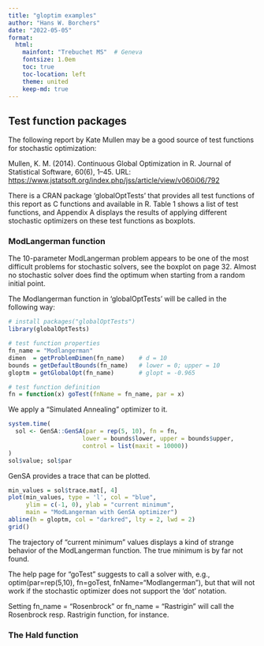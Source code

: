 ```yaml
---
title: "gloptim examples"
author: "Hans W. Borchers"
date: "2022-05-05"
format:
  html:
    mainfont: "Trebuchet MS"  # Geneva
    fontsize: 1.0em
    toc: true
    toc-location: left
    theme: united
    keep-md: true
---
```


## Test function packages

The following report by Kate Mullen may be a good source of test functions for stochastic optimization:

Mullen, K. M. (2014). Continuous Global Optimization in R. Journal of Statistical Software, 60(6), 1--45. URL: <https://www.jstatsoft.org/index.php/jss/article/view/v060i06/792>

There is a CRAN package 'globalOptTests' that provides all test functions of this report as C functions and available in R. Table 1 shows a list of test functions, and Appendix A displays the results of applying different stochastic optimizers on these test functions as boxplots.

### ModLangerman function

The 10-parameter ModLangerman problem appears to be one of the most difficult problems for stochastic solvers, see the boxplot on page 32. Almost no stochastic solver does find the optimum when starting from a random initial point.

The Modlangerman function in 'globalOptTests' will be called in the following way:

```r
# install packages("globalOptTests")
library(globalOptTests)

# test function properties
fn_name = "Modlangerman"
dimen  = getProblemDimen(fn_name)    # d = 10
bounds = getDefaultBounds(fn_name)   # lower = 0; upper = 10
gloptm = getGlobalOpt(fn_name)       # glopt = -0.965

# test function definition
fn = function(x) goTest(fnName = fn_name, par = x)
```

We apply a "Simulated Annealing" optimizer to it.

```r
system.time(
  sol <- GenSA::GenSA(par = rep(5, 10), fn = fn,
                     lower = bounds$lower, upper = bounds$upper,
                     control = list(maxit = 10000))
)
sol$value; sol$par
```

GenSA provides a trace that can be plotted.

```r
min_values = sol$trace.mat[, 4]
plot(min_values, type = 'l', col = "blue",
     ylim = c(-1, 0), ylab = "current minimum",
     main = "ModLangerman with GenSA optimizer")
abline(h = gloptm, col = "darkred", lty = 2, lwd = 2)
grid()
```

The trajectory of "current minimum" values displays a kind of strange behavior of the ModLangerman function. The true minimum is by far not found.

The help page for "goTest" suggests to call a solver with, e.g., optim(par=rep(5,10), fn=goTest, fnName="Modlangerman"), but that will not work if the stochastic optimizer does not support the 'dot' notation.

Setting fn_name = "Rosenbrock" or fn_name = "Rastrigin" will call the Rosenbrock resp. Rastrigin function, for instance.

### The Hald function
